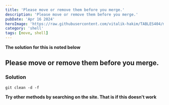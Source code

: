 ```yaml
---
title: 'Please move or remove them before you merge.'
description: 'Please move or remove them before you merge.'
pubDate: 'Apr 16 2024'
heroImage: 'https://raw.githubusercontent.com/vitalik-hakim/TABLES404/main/error_b/SHELL.jpg'
category: 'shell'
tags: [move, shell]
---
```


**The solution for this is noted below**

## Please move or remove them before you merge.

### Solution

```shell
git clean -d -f
```

**Try other methods by searching on the site. That is if this doesn't work**
